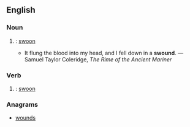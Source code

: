 ==English==

===Noun===
{{en-noun}}

# {{archaic}}: [[swoon]]
#* It flung the blood into my head, and I fell down in a '''swound'''. &mdash;Samuel Taylor Coleridge, ''The Rime of the Ancient Mariner''

===Verb===
{{en-verb}}

# {{archaic}}: [[swoon]]

===Anagrams===
* [[wounds#English|wounds]]